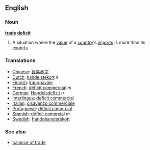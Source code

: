 ==English==
===Noun===
'''[[trade]] [[deficit]]'''
# A situation where the [[value]] of a [[country]]'s [[import]]s is more than its [[export]]s

===Translations===
*[[Chinese]]: [[貿易赤字]]
*[[Dutch]]: [[handelstekort]] ''n''
*[[Finnish]]: [[kauppavaje]]
*[[French]]: [[déficit commercial]] ''m''
*[[German]]: [[Handelsdefizit]] ''n''
*[[Interlingua]]: [[deficit commercial]]
*[[Italian]]: [[disavanzo commerciale]]
*[[Portuguese]]: [[déficit comercial]]
*[[Spanish]]: [[déficit comercial]] ''m''
*[[Swedish]]: [[handelsunderskott]]

===See also===
*[[balance of trade]]